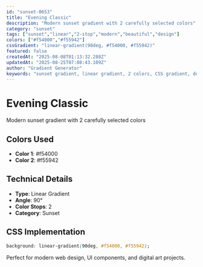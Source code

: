 ```yaml
---
id: "sunset-0653"
title: "Evening Classic"
description: "Modern sunset gradient with 2 carefully selected colors"
category: "sunset"
tags: ["sunset","linear","2-stop","modern","beautiful","design"]
colors: ["#f54000","#f55942"]
cssGradient: "linear-gradient(90deg, #f54000, #f55942)"
featured: false
createdAt: "2025-08-08T01:13:32.288Z"
updatedAt: "2025-08-25T07:08:43.109Z"
author: "Gradient Generator"
keywords: "sunset gradient, linear gradient, 2 colors, CSS gradient, design, #f54000, #f55942"
---
```


# Evening Classic

Modern sunset gradient with 2 carefully selected colors

## Colors Used
- **Color 1**: #f54000
- **Color 2**: #f55942

## Technical Details
- **Type**: Linear Gradient
- **Angle**: 90°
- **Color Stops**: 2
- **Category**: Sunset

## CSS Implementation
```css
background: linear-gradient(90deg, #f54000, #f55942);
```

Perfect for modern web design, UI components, and digital art projects.
